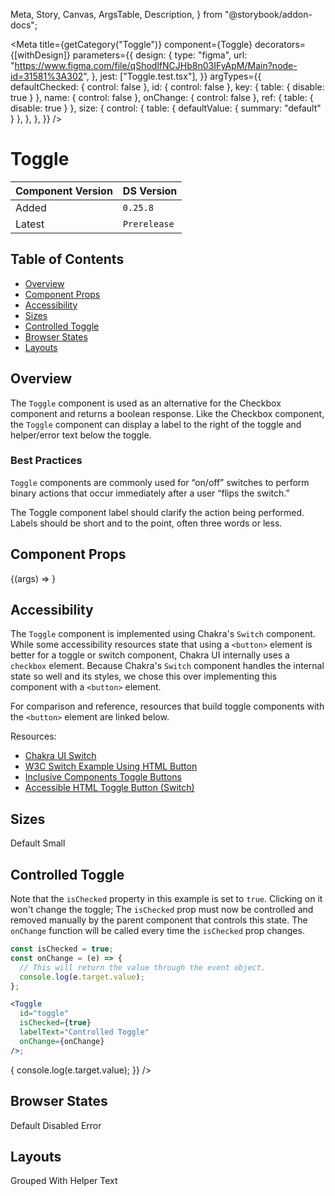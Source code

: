   Meta,
  Story,
  Canvas,
  ArgsTable,
  Description,
} from "@storybook/addon-docs";


<Meta
  title={getCategory("Toggle")}
  component={Toggle}
  decorators={[withDesign]}
  parameters={{
    design: {
      type: "figma",
      url: "https://www.figma.com/file/qShodlfNCJHb8n03IFyApM/Main?node-id=31581%3A302",
    },
    jest: ["Toggle.test.tsx"],
  }}
  argTypes={{
    defaultChecked: { control: false },
    id: { control: false },
    key: { table: { disable: true } },
    name: { control: false },
    onChange: { control: false },
    ref: { table: { disable: true } },
    size: {
      control: {
        table: { defaultValue: { summary: "default" } },
      },
    },
  }}
/>

# Toggle

| Component Version | DS Version   |
| ----------------- | ------------ |
| Added             | `0.25.8`     |
| Latest            | `Prerelease` |

## Table of Contents

- [Overview](#overview)
- [Component Props](#component-props)
- [Accessibility](#accessibility)
- [Sizes](#sizes)
- [Controlled Toggle](#controlled-toggle)
- [Browser States](#browser-states)
- [Layouts](#layouts)

## Overview

<Description of={Toggle} />

The `Toggle` component is used as an alternative for the Checkbox component and
returns a boolean response. Like the Checkbox component, the `Toggle` component
can display a label to the right of the toggle and helper/error text below the toggle.

### Best Practices

`Toggle` components are commonly used for “on/off” switches to perform binary
actions that occur immediately after a user “flips the switch.”

The Toggle component label should clarify the action being performed. Labels
should be short and to the point, often three words or less.

## Component Props

<Canvas>
  <Story
    name="Toggle"
    args={{
      defaultChecked: false,
      helperText: "This is the helper text!",
      id: "toggle-1",
      invalidText: "",
      isChecked: undefined,
      isDisabled: false,
      isInvalid: false,
      isRequired: false,
      labelText: "Test Label",
      name: "toggle-1",
      onChange: undefined,
      size: "ToogleSizes.Large",
    }}
  >
    {(args) => <Toggle {...args} />}
  </Story>
</Canvas>

<ArgsTable story="Toggle" />

## Accessibility

The `Toggle` component is implemented using Chakra's `Switch` component. While
some accessibility resources state that using a `<button>` element is better for
a toggle or switch component, Chakra UI internally uses a `checkbox` element.
Because Chakra's `Switch` component handles the internal state so well and its
styles, we chose this over implementing this component with a `<button>` element.

For comparison and reference, resources that build toggle components with the
`<button>` element are linked below.

Resources:

- [Chakra UI Switch](https://chakra-ui.com/docs/components/form/switch)
- [W3C Switch Example Using HTML Button](https://w3c.github.io/aria-practices/examples/switch/switch-button.html)
- [Inclusive Components Toggle Buttons](https://inclusive-components.design/toggle-button/)
- [Accessible HTML Toggle Button (Switch)](https://www.erikkroes.nl/blog/accessible-html-toggle-button-switch/)

## Sizes

<Canvas>
  <DSProvider>
    <SimpleGrid columns="2">
      <VStack align="left" spacing="s">
        <Heading level={3}>Default</Heading>
        <Toggle defaultChecked={true} id="default-checked" labelText="On" />
        <Toggle id="default" labelText="Off" />
      </VStack>
      <VStack align="left" spacing="s">
        <Heading level={3}>Small</Heading>
        <Toggle
          defaultChecked={true}
          id="small-checked"
          size="small"
          labelText="On"
        />
        <Toggle id="default-small" size="small" labelText="Off" />
      </VStack>
    </SimpleGrid>
  </DSProvider>
</Canvas>

## Controlled Toggle

Note that the `isChecked` property in this example is set to `true`. Clicking
on it won't change the toggle; The `isChecked` prop must now be controlled
and removed manually by the parent component that controls this state. The
`onChange` function will be called every time the `isChecked` prop changes.

```jsx
const isChecked = true;
const onChange = (e) => {
  // This will return the value through the event object.
  console.log(e.target.value);
};

<Toggle
  id="toggle"
  isChecked={true}
  labelText="Controlled Toggle"
  onChange={onChange}
/>;
```

<Canvas>
  <DSProvider>
    <Toggle
      id="toggle"
      isChecked={true}
      labelText="Controlled Toggle"
      onChange={(e) => {
        console.log(e.target.value);
      }}
    />
  </DSProvider>
</Canvas>

## Browser States

<Canvas>
  <DSProvider>
    <SimpleGrid columns="3">
      <VStack align="left" spacing="s">
        <Heading level={3}>Default</Heading>
        <Toggle defaultChecked={true} id="checked-default2" labelText="On" />
        <Toggle id="default2" labelText="Off" />
      </VStack>
      <VStack align="left" spacing="s">
        <Heading level={3}>Disabled</Heading>
        <Toggle
          defaultChecked={true}
          id="disabled-checked"
          isDisabled={true}
          labelText="On"
        />
        <Toggle id="disabled2" isDisabled={true} labelText="Off" />
      </VStack>
      <VStack align="left" spacing="s">
        <Heading level={3}>Error</Heading>
        <Toggle
          defaultChecked={true}
          id="error-default"
          isInvalid={true}
          labelText="On"
        />
        <Toggle id="error2" isInvalid={true} labelText="Off" />
      </VStack>
    </SimpleGrid>
  </DSProvider>
</Canvas>

## Layouts

<Canvas>
  <DSProvider>
    <SimpleGrid columns="2">
      <VStack align="left" spacing="s">
        <Heading level={3}>Grouped</Heading>
        <Toggle defaultChecked={true} id="layout1" labelText="On" />
        <Toggle defaultChecked={true} id="layout2" labelText="On" />
        <Toggle defaultChecked={true} id="layout3" labelText="On" />
        <Toggle defaultChecked={true} id="layout4" labelText="On" />
        <Toggle defaultChecked={true} id="layout5" labelText="On" />
      </VStack>
      <VStack align="left" spacing="s">
        <Heading level={3}>With Helper Text</Heading>
        <Toggle
          defaultChecked={true}
          helperText="Component Helper Text"
          id="helper-text"
          labelText="On"
        />
      </VStack>
    </SimpleGrid>
  </DSProvider>
</Canvas>
